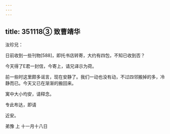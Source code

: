 ```yaml
---
---
---
```

title: 351118③ 致曹靖华
---




汝珍兄：

日前收到一些刊物[588]，即托书店转寄，大约有四包，不知已收到否？

今天得了E君一封信，今寄上，请兄译示为荷。

前一些时这里颇多谣言，现在安静了。我们一动也没有动，不过四邻搬掉的多，冷静而已。今天又已在渐渐的搬回来。

寓中大小均安，请释念。

专此布达，即请

近安。

弟豫 上 十一月十八日